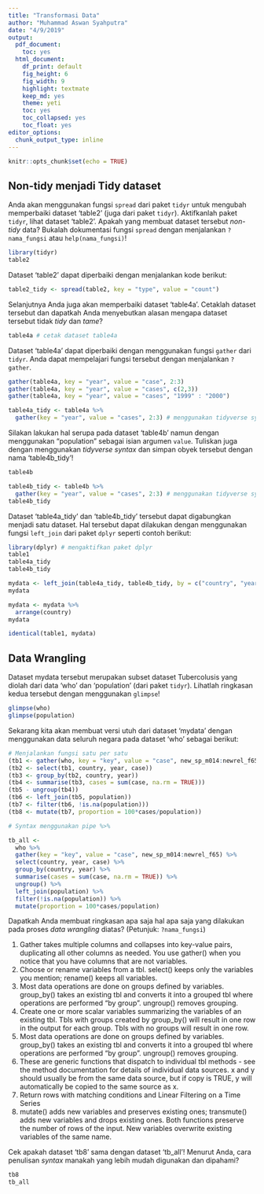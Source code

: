 ```yaml
---
title: "Transformasi Data"
author: "Muhammad Aswan Syahputra"
date: "4/9/2019"
output:
  pdf_document:
    toc: yes
  html_document:
    df_print: default
    fig_height: 6
    fig_width: 9
    highlight: textmate
    keep_md: yes
    theme: yeti
    toc: yes
    toc_collapsed: yes
    toc_float: yes
editor_options:
  chunk_output_type: inline
---
```


```r
knitr::opts_chunk$set(echo = TRUE)
```

## Non-tidy menjadi Tidy dataset

Anda akan menggunakan fungsi `spread` dari paket `tidyr` untuk mengubah memperbaiki dataset 'table2' (juga dari paket `tidyr`). Aktifkanlah paket `tidyr`, lihat dataset 'table2'. Apakah yang membuat dataset tersebut *non-tidy* data? Bukalah dokumentasi fungsi `spread` dengan menjalankan `?nama_fungsi` atau `help(nama_fungsi)`!

```r
library(tidyr)
table2
```

Dataset 'table2' dapat diperbaiki dengan menjalankan kode berikut:

```r
table2_tidy <- spread(table2, key = "type", value = "count")
```

Selanjutnya Anda juga akan memperbaiki dataset 'table4a'. Cetaklah dataset tersebut dan dapatkah Anda menyebutkan alasan mengapa dataset tersebut tidak *tidy* dan *tame*?

```r
table4a # cetak dataset table4a
```

Dataset 'table4a' dapat diperbaiki dengan menggunakan fungsi `gather` dari `tidyr`. Anda dapat mempelajari fungsi tersebut dengan menjalankan `?gather`.

```r
gather(table4a, key = "year", value = "case", 2:3)
gather(table4a, key = "year", value = "cases", c(2,3))
gather(table4a, key = "year", value = "cases", "1999" : "2000")

table4a_tidy <- table4a %>% 
  gather(key = "year", value = "cases", 2:3) # menggunakan tidyverse syntax, pipe %>%
```

Silakan lakukan hal serupa pada dataset 'table4b' namun dengan menggunakan "population" sebagai isian argumen `value`. Tuliskan juga dengan menggunakan *tidyverse syntax* dan simpan obyek tersebut dengan nama 'table4b_tidy'!

```r
table4b

table4b_tidy <- table4b %>% 
  gather(key = "year", value = "cases", 2:3) # menggunakan tidyverse syntax, pipe %>%
table4b_tidy
```

Dataset 'table4a_tidy' dan 'table4b_tidy' tersebut dapat digabungkan menjadi satu dataset. Hal tersebut dapat dilakukan dengan menggunakan fungsi `left_join` dari paket `dplyr` seperti contoh berikut:

```r
library(dplyr) # mengaktifkan paket dplyr
table1
table4a_tidy
table4b_tidy

mydata <- left_join(table4a_tidy, table4b_tidy, by = c("country", "year"))
mydata

mydata <- mydata %>%
  arrange(country)
mydata

identical(table1, mydata)
```


## Data Wrangling

Dataset mydata tersebut merupakan subset dataset Tubercolusis yang diolah dari data 'who' dan 'population' (dari paket `tidyr`). Lihatlah ringkasan kedua tersebut dengan menggunakan `glimpse`!

```r
glimpse(who)
glimpse(population)
```

Sekarang kita akan membuat versi utuh dari dataset 'mydata' dengan menggunakan data seluruh negara pada dataset 'who' sebagai berikut:

```r
# Menjalankan fungsi satu per satu
(tb1 <- gather(who, key = "key", value = "case", new_sp_m014:newrel_f65))
(tb2 <- select(tb1, country, year, case))
(tb3 <- group_by(tb2, country, year))
(tb4 <- summarise(tb3, cases = sum(case, na.rm = TRUE)))
(tb5 - ungroup(tb4))
(tb6 <- left_join(tb5, population))
(tb7 <- filter(tb6, !is.na(population)))
(tb8 <- mutate(tb7, proportion = 100*cases/population))

# Syntax menggunakan pipe %>%

tb_all <- 
  who %>% 
  gather(key = "key", value = "case", new_sp_m014:newrel_f65) %>% 
  select(country, year, case) %>% 
  group_by(country, year) %>% 
  summarise(cases = sum(case, na.rm = TRUE)) %>% 
  ungroup() %>% 
  left_join(population) %>% 
  filter(!is.na(population)) %>% 
  mutate(proportion = 100*cases/population)
```

Dapatkah Anda membuat ringkasan apa saja hal apa saja yang dilakukan pada proses *data wrangling* diatas? (Petunjuk: `?nama_fungsi`)

1. Gather takes multiple columns and collapses into key-value pairs, duplicating all other columns as needed. You use gather() when you notice that you have columns that are not variables.
2. Choose or rename variables from a tbl. select() keeps only the variables you mention; rename() keeps all variables.
3. Most data operations are done on groups defined by variables. group_by() takes an existing tbl and converts it into a grouped tbl where operations are performed "by group". ungroup() removes grouping.
4. Create one or more scalar variables summarizing the variables of an existing tbl. Tbls with groups created by group_by() will result in one row in the output for each group. Tbls with no groups will result in one row.
5. Most data operations are done on groups defined by variables. group_by() takes an existing tbl and converts it into a grouped tbl where operations are performed "by group". ungroup() removes grouping.
6. These are generic functions that dispatch to individual tbl methods - see the method documentation for details of individual data sources. x and y should usually be from the same data source, but if copy is TRUE, y will automatically be copied to the same source as x.
7. Return rows with matching conditions and Linear Filtering on a Time Series
8. mutate() adds new variables and preserves existing ones; transmute() adds new variables and drops existing ones. Both functions preserve the number of rows of the input. New variables overwrite existing variables of the same name.

Cek apakah dataset 'tb8' sama dengan dataset 'tb_all'! Menurut Anda, cara penulisan *syntax* manakah yang lebih mudah digunakan dan dipahami?

```r
tb8
tb_all
```

